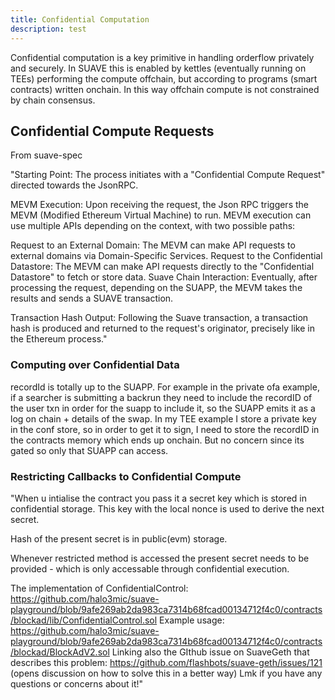 ```yaml
---
title: Confidential Computation
description: test
---
```


Confidential computation is a key primitive in handling orderflow privately and securely. In SUAVE this is enabled by kettles (eventually running on TEEs) performing the compute offchain, but according to programs (smart contracts) written onchain. In this way offchain compute is not constrained by chain consensus.

## Confidential Compute Requests

From suave-spec

"Starting Point: The process initiates with a "Confidential Compute Request" directed towards the JsonRPC.

MEVM Execution: Upon receiving the request, the Json RPC triggers the MEVM (Modified Ethereum Virtual Machine) to run. MEVM execution can use multiple APIs depending on the context, with two possible paths:

Request to an External Domain: The MEVM can make API requests to external domains via Domain-Specific Services.
Request to the Confidential Datastore: The MEVM can make API requests directly to the "Confidential Datastore" to fetch or store data.
Suave Chain Interaction: Eventually, after processing the request, depending on the SUAPP, the MEVM takes the results and sends a SUAVE transaction.

Transaction Hash Output: Following the Suave transaction, a transaction hash is produced and returned to the request's originator, precisely like in the Ethereum process."

### Computing over Confidential Data

recordId is totally up to the SUAPP. For example in the private ofa example, if a searcher is submitting a backrun they need to include the recordID of the user txn in order for the suapp to include it, so the SUAPP emits it as a log on chain + details of the swap.
In my TEE example I store a private key in the conf store, so in order to get it to sign, I need to store the recordID in the contracts memory which ends up onchain. But no concern since its gated so only that SUAPP can access.

### Restricting Callbacks to Confidential Compute

"When u intialise the contract you pass it a secret key which is stored in confidential storage. This key with the local nonce is used to derive the next secret.

Hash of the present secret is in public(evm) storage.

Whenever restricted method is accessed the present secret needs to be provided - which is only accessable through confidential execution.

The implementation of ConfidentialControl: https://github.com/halo3mic/suave-playground/blob/9afe269ab2da983ca7314b68fcad00134712f4c0/contracts/blockad/lib/ConfidentialControl.sol
Example usage: https://github.com/halo3mic/suave-playground/blob/9afe269ab2da983ca7314b68fcad00134712f4c0/contracts/blockad/BlockAdV2.sol
Linking also the GIthub issue on SuaveGeth that describes this problem: https://github.com/flashbots/suave-geth/issues/121 (opens discussion on how to solve this in a better way)
Lmk if you have any questions or concerns about it!"